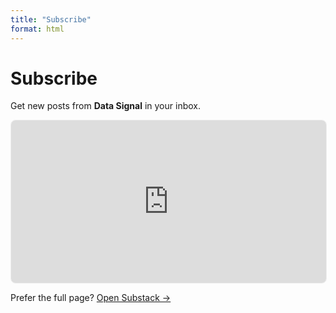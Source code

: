 ```yaml
---
title: "Subscribe"
format: html
---
```


# Subscribe

Get new posts from **Data Signal** in your inbox.

<iframe src="https://datasignal.substack.com/embed" width="100%" height="260" style="border:1px solid #EEE; border-radius:8px; background:white;" frameborder="0" scrolling="no"></iframe>

Prefer the full page? [Open Substack →](https://datasignal.substack.com/subscribe){target="_blank" rel="noreferrer"}

